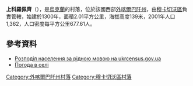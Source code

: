 {{coord|48|25|58|N|22|47|5|E|scale:100000|display=title}}

'''上科羅佩齊'''（{{lang-uk|Верхній Коропець}}），是[[烏克蘭|烏克蘭]]的村落，位於該國西部[[外喀爾巴阡州|外喀爾巴阡州]]，由[[穆卡切沃區|穆卡切沃區]]負責管轄，始建於1300年，面積2.01平方公里，海拔高度139米，2001年人口1,362，人口密度每平方公里677.61人。

==參考資料==
*[https://web.archive.org/web/20140731182036/http://database.ukrcensus.gov.ua/Mult/Database/Census/databasetree_uk.asp Розподіл населення за рідною мовою на ukrcensus.gov.ua]
* [http://weather.in.ua/ua/zakarpatskaja/3229 Погода в селі ]{{Wayback|url=http://weather.in.ua/ua/zakarpatskaja/3229 |date=20181212004931 }}

{{DEFAULTSORT:Верхній Коропець}}

[[Category:外喀爾巴阡州村落|Category:外喀爾巴阡州村落]]
[[Category:穆卡切沃區村落|Category:穆卡切沃區村落]]


{{Zakarpattia-geo-stub}}